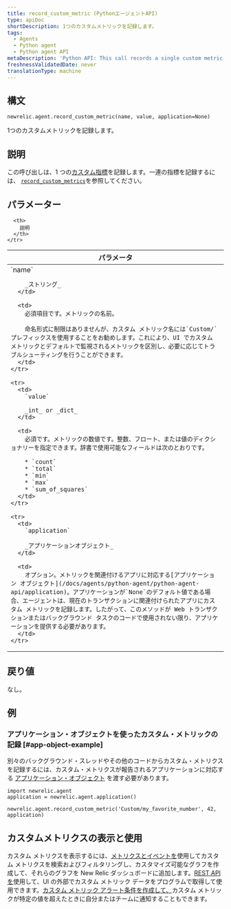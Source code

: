 ```yaml
---
title: record_custom_metric (PythonエージェントAPI)
type: apiDoc
shortDescription: 1つのカスタムメトリックを記録します。
tags:
  - Agents
  - Python agent
  - Python agent API
metaDescription: 'Python API: This call records a single custom metric.'
freshnessValidatedDate: never
translationType: machine
---
```


## 構文

```PY
newrelic.agent.record_custom_metric(name, value, application=None)
```

1つのカスタムメトリックを記録します。

## 説明

この呼び出しは、1 つの[カスタム指標](/docs/agents/manage-apm-agents/agent-data/custom-metrics)を記録します。一連の指標を記録するには、 [`record_custom_metrics`](/docs/agents/python-agent/python-agent-api/record_custom_metrics)を参照してください。

## パラメーター

<table>
  <thead>
    <tr>
      <th width="25%">
        パラメータ
      </th>

      <th>
        説明
      </th>
    </tr>
  </thead>

  <tbody>
    <tr>
      <td>
        `name`

        _ストリング_
      </td>

      <td>
        必須項目です。メトリックの名前。

        命名形式に制限はありませんが、カスタム メトリック名には`Custom/`プレフィックスを使用することをお勧めします。これにより、UI でカスタム メトリックとデフォルトで監視されるメトリックを区別し、必要に応じてトラブルシューティングを行うことができます。
      </td>
    </tr>

    <tr>
      <td>
        `value`

        _int_ or _dict_
      </td>

      <td>
        必須です。メトリックの数値です。整数、フロート、または値のディクショナリーを指定できます。辞書で使用可能なフィールドは次のとおりです。

        * `count`
        * `total`
        * `min`
        * `max`
        * `sum_of_squares`
      </td>
    </tr>

    <tr>
      <td>
        `application`

        _アプリケーションオブジェクト_
      </td>

      <td>
        オプション。メトリックを関連付けるアプリに対応する[アプリケーション オブジェクト](/docs/agents/python-agent/python-agent-api/application)。アプリケーションが`None`のデフォルト値である場合、エージェントは、現在のトランザクションに関連付けられたアプリにカスタム メトリックを記録します。したがって、このメソッドが Web トランザクションまたはバックグラウンド タスクのコードで使用されない限り、アプリケーションを提供する必要があります。
      </td>
    </tr>
  </tbody>
</table>

## 戻り値

なし。

## 例

### アプリケーション・オブジェクトを使ったカスタム・メトリックの記録 [#app-object-example]

別々のバックグラウンド・スレッドやその他のコードからカスタム・メトリクスを記録するには、カスタム・メトリクスが報告されるアプリケーションに対応する [アプリケーション・オブジェクト](/docs/agents/python-agent/python-agent-api/application) を渡す必要があります。

```PY
import newrelic.agent
application = newrelic.agent.application()

newrelic.agent.record_custom_metric('Custom/my_favorite_number', 42, application)
```

## カスタムメトリクスの表示と使用

カスタム メトリクスを表示するには、[メトリクスとイベントを](/docs/query-your-data/explore-query-data/data-explorer/introduction-data-explorer)使用してカスタム メトリクスを検索およびフィルタリングし、カスタマイズ可能なグラフを作成して、それらのグラフを New Relic ダッシュボードに追加します。[REST API を](/docs/apis/rest-api-v2/requirements/new-relic-rest-api-v2-getting-started)使用して、UI の外部でカスタム メトリック データをプログラムで取得して使用できます。[カスタム メトリック アラート条件を作成して、](/docs/alerts/new-relic-alerts/configuring-alert-policies/define-custom-metrics-alert-condition)カスタム メトリックが特定の値を超えたときに自分またはチームに通知することもできます。